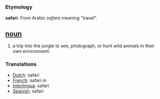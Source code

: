 === Etymology ===
'''safari''': From Arabic ''safara'' meaning "travel". 

== [[noun]]==
#a trip into the jungle to see, photograph, or hunt wild animals in their own environment.

=== Translations ===
*[[Dutch]]: safari
*[[French]]: safari ''m''
*[[Interlingua]]: safari	
*[[Spanish]]: safari